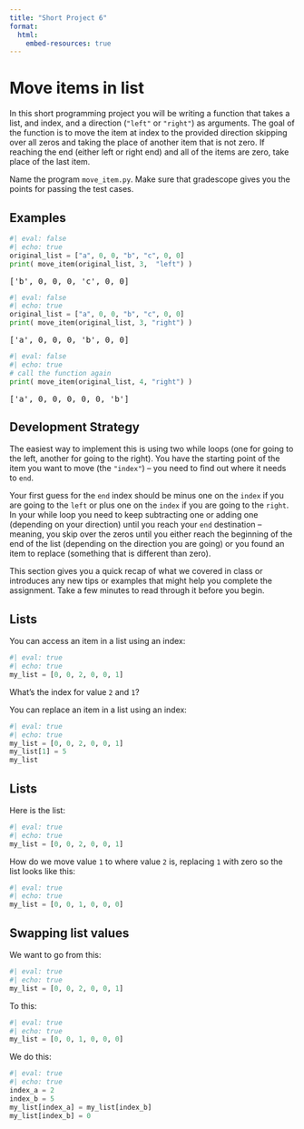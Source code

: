 ```yaml
---
title: "Short Project 6"
format:
  html:
    embed-resources: true
---
```


# Move items in list

In this short programming project you will be writing a function that takes a list, and index, and a direction (`"left"` or `"right"`) as arguments. The goal of the function is to move the item at index to the provided direction skipping over all zeros and taking the place of another item that is not zero. If reaching the end (either left or right end) and all of the items are zero, take place of the last item. 

Name the program `move_item.py`. Make sure that gradescope gives you the points for passing the test cases.

## Examples

```python
#| eval: false
#| echo: true
original_list = ["a", 0, 0, "b", "c", 0, 0]
print( move_item(original_list, 3,  "left") )
```

<pre>
['b', 0, 0, 0, 'c', 0, 0]
</pre>

```python
#| eval: false
#| echo: true
original_list = ["a", 0, 0, "b", "c", 0, 0]
print( move_item(original_list, 3, "right") )
```

<pre>
['a', 0, 0, 0, 'b', 0, 0]
</pre>

```python
#| eval: false
#| echo: true
# call the function again
print( move_item(original_list, 4, "right") )
```

<pre>
['a', 0, 0, 0, 0, 0, 'b']
</pre>

## Development Strategy

The easiest way to implement this is using two while loops (one for going to the left, another for going to the right). You have the starting point of the item you want to move (the `"index"`) -- you need to find out where it needs to `end`. 

Your first guess for the `end` index should be minus one on the `index` if you are going to the `left` or plus one on the `index` if you are going to the `right`. In your while loop you need to keep subtracting one or adding one (depending on your direction) until you reach your `end` destination -- meaning, you skip over the zeros until you either reach the beginning of the end of the list (depending on the direction you are going) or you found an item to replace (something that is different than zero).

::: {.callout-tip title="Before You Begin"}

This section gives you a quick recap of what we covered in class or introduces any new tips or examples that might help you complete the assignment. Take a few minutes to read through it before you begin.

## Lists

You can access an item in a list using an index:

```python
#| eval: true
#| echo: true
my_list = [0, 0, 2, 0, 0, 1]
```

What's the index for value `2` and `1`?

You can replace an item in a list using an index:

```python
#| eval: true
#| echo: true
my_list = [0, 0, 2, 0, 0, 1]
my_list[1] = 5
my_list
```

## Lists

Here is the list: 

```python
#| eval: true
#| echo: true
my_list = [0, 0, 2, 0, 0, 1]
```


How do we move value `1` to where value `2` is, replacing `1` with zero so the list looks like this:

```python
#| eval: true
#| echo: true
my_list = [0, 0, 1, 0, 0, 0]
```

## Swapping list values

We want to go from this: 

```python
#| eval: true
#| echo: true
my_list = [0, 0, 2, 0, 0, 1]
```

To this:

```python
#| eval: true
#| echo: true
my_list = [0, 0, 1, 0, 0, 0]
```

We do this:

```python
#| eval: true
#| echo: true
index_a = 2
index_b = 5
my_list[index_a] = my_list[index_b]
my_list[index_b] = 0
```

::: 